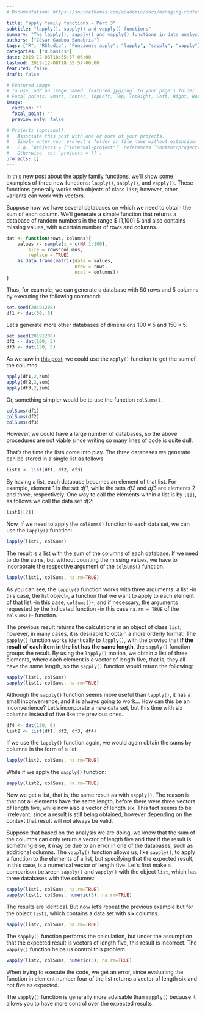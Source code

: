 ```yaml
---
# Documentation: https://sourcethemes.com/academic/docs/managing-content/

title: "apply family functions - Part 3"
subtitle: "lapply(), sapply() and vapply() functions"
summary: "The lapply(), sapply() and vapply() functions in data analysis."
authors: ["César Gamboa Sanabria"]
tags: ["R", "RStudio", "Funciones apply", "lapply", "sapply", "vapply"]
categories: ["R basics"]
date: 2019-12-08T18:55:57-06:00
lastmod: 2019-12-08T18:55:57-06:00
featured: false
draft: false

# Featured image
# To use, add an image named `featured.jpg/png` to your page's folder.
# Focal points: Smart, Center, TopLeft, Top, TopRight, Left, Right, BottomLeft, Bottom, BottomRight.
image:
  caption: ""
  focal_point: ""
  preview_only: false

# Projects (optional).
#   Associate this post with one or more of your projects.
#   Simply enter your project's folder or file name without extension.
#   E.g. `projects = ["internal-project"]` references `content/project/deep-learning/index.md`.
#   Otherwise, set `projects = []`.
projects: []
---
```


In this new post about the apply family functions, we'll show some examples of three new functions: `lapply()`, `sapply()`, and `vapply()`. These functions generally works with objects of class `list`; however, other variants can work with vectors.

Suppose now we have several databases on which we need to obtain the sum of each column. We'll generate a simple function that returns a database of random numbers in the range $ [1,100] $ and also contains missing values, with a certain number of rows and columns.

```r
dat <- function(rows, columns){
    values <- sample(x = c(NA,1:100), 
        size = rows*columns,
        replace = TRUE)
    as.data.frame(matrix(data = values,
                         nrow = rows, 
                         ncol = columns))
}
```

Thus, for example, we can generate a database with 50 rows and 5 columns by executing the following command:

```r
set.seed(20191208)
df1 <- dat(50, 5)
```


Let's generate more other databases of dimensions $100\times5$ and $150\times5$.

```r
set.seed(20191208)
df2 <- dat(100, 5)
df3 <- dat(150, 5)
```

As we saw in [this post](https://www.cesargamboasanabria.com/en/post/2019-06-23-apply/), we could use the `apply()` function to get the sum of the columns.

```r
apply(df1,2,sum)
apply(df2,2,sum)
apply(df3,2,sum)
```

Or, something simpler would be to use the function `colSums()`.

```r
colSums(df1)
colSums(df2)
colSums(df3)
```

However, we could have a large number of databases, so the above procedures are not viable since writing so many lines of code is quite dull.

That's the time the lists come into play. The three databases we generate can be stored in a single list as follows.

```r
list1 <- list(df1, df2, df3)
```

By having a list, each database becomes an element of that list. For example, element 1 is the set *df1*, while the sets *df2* and *df3* are elements 2 and three, respectively. One way to call the elements within a list is by `[[]]`, as follows we call the data set *df2*:

```r
list1[[2]]
```

Now, if we need to apply the `colSums()` function to each data set, we can use the `lapply()` function:

```r
lapply(list1, colSums)
```

The result is a list with the sum of the columns of each database. If we need to do the sums, but without counting the missing values, we have to incorporate the respective argument of the `colSums()` function.

```r
lapply(list1, colSums, na.rm=TRUE)
```

As you can see, the `lapply()` function works with three arguments: a list -in this case, the list object-, a function that we want to apply to each element of that list -in this case, `colSums()`-, and if necessary, the arguments requested by the indicated function -in this case `na.rm = TRUE` of the `colSums()`- function.

The previous result returns the calculations in an object of class `list`; however, in many cases, it is desirable to obtain a more orderly format. The `sapply()` function works identically to `lapply()`, with the proviso that **if the result of each item in the list has the same length**, the `sapply()` function groups the result. By using the `lapply()` motion, we obtain a list of three elements, where each element is a vector of length five, that is, they all have the same length, so the `sapply()` function would return the following:

```r
sapply(list1, colSums)
sapply(list1, colSums, na.rm=TRUE)
```

Although the `sapply()` function seems more useful than `lapply()`, it has a small inconvenience, and it is always going to work... How can this be an inconvenience? Let's incorporate a new data set, but this time with six columns instead of five like the previous ones.

```r
df4 <- dat(150, 6)
list2 <- list(df1, df2, df3, df4)
```

If we use the `lapply()` function again, we would again obtain the sums by columns in the form of a list:

```r
lapply(list2, colSums, na.rm=TRUE)
```

While if we apply the `sapply()` function:

```r
sapply(list2, colSums, na.rm=TRUE)
```

Now we get a list, that is, the same result as with `sapply()`. The reason is that not all elements have the same length, before there were three vectors of length five, while now also a vector of length six. This fact seems to be irrelevant, since a result is still being obtained, however depending on the context that result will not always be valid.

Suppose that based on the analysis we are doing, we know that the sum of the columns can only return a vector of length five and that if the result is something else, it may be due to an error in one of the databases, such as additional columns. The `vapply()` function allows us, like `sapply()`, to apply a function to the elements of a list, but specifying that the expected result, in this case, is a numerical vector of length five. Let's first make a comparison between `sapply()` and `vapply()` with the object `list`, which has three databases with five columns:

```r
sapply(list1, colSums, na.rm=TRUE)
vapply(list1, colSums, numeric(5), na.rm=TRUE)
```

The results are identical. But now let's repeat the previous example but for the object `list2`, which contains a data set with six columns.

```r
sapply(list2, colSums, na.rm=TRUE)
```

The `sapply()` function performs the calculation, but under the assumption that the expected result is vectors of length five, this result is incorrect. The `vapply()` function helps us control this problem.

```r
vapply(list2, colSums, numeric(5), na.rm=TRUE)
```

When trying to execute the code, we get an error, since evaluating the function in element number four of the list returns a vector of length six and not five as expected. 

The `vapply()` function is generally more advisable than `sapply()` because it allows you to have more control over the expected results.